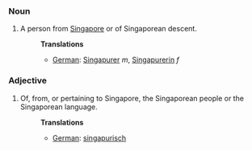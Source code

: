===Noun===
#A person from [[Singapore]] or of Singaporean descent.
#:'''Translations'''
#:*[[German]]: [[Singapurer]] ''m'', [[Singapurerin]] ''f''

===Adjective===
#Of, from, or pertaining to Singapore, the Singaporean people or the Singaporean language.
#:'''Translations'''
#:*[[German]]: [[singapurisch]]